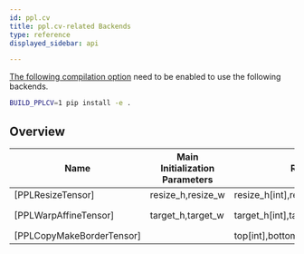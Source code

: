 ```yaml
---
id: ppl.cv
title: ppl.cv-related Backends
type: reference
displayed_sidebar: api

---
```


[The following compilation option](../installation.mdx#compilation-options) need to be enabled to use the following backends.

```bash
BUILD_PPLCV=1 pip install -e .
```
## Overview

| Name| Main Initialization Parameters |Runtime Parameters[Type] | Input[Type]  | Output[Type] | Note|
| --- | --- | --- | --- | --- | --- |
|[PPLResizeTensor]|resize_h,resize_w | resize_h[int],resize_w[int]|data[Tensor]|result[Tensor]||
|[PPLWarpAffineTensor]|target_h,target_w|target_h[int],target_w[int],affine_matrix[vector\<float\>]|data[Tensor]|result[Tensor]|affine_matrix.size() == 6|
|[PPLCopyMakeBorderTensor]||top[int],bottom[int],left[int],right[int]|data[Tensor]|result[Tensor]||


